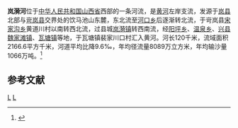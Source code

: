 '''岚漪河'''位于[[中华人民共和国|中华人民共和国]][[山西省|山西省]]西部的一条河流，是[[黄河|黄河]]左岸支流，发源于[[岚县|岚县]]北部与[[岢岚县|岢岚县]]交界处的饮马池山东麓，东北流至[[河口乡_(岚县)|河口乡]]后逐渐转北流，于岢岚县[[宋家沟乡|宋家沟乡]]黄道川村以南转西北流，过县城[[岚漪镇|岚漪镇]]转西南流，经[[阳坪乡|阳坪乡]]、[[温泉乡_(岢岚县)|温泉乡]]、[[兴县|兴县]][[魏家滩镇|魏家滩镇]]、[[瓦塘镇_(兴县)|瓦塘镇]]等地，于瓦塘镇裴家川口村汇入黄河。河长120千米，流域面积2166.6平方千米，河道平均比降9.6‰，年均径流量8089万立方米，年均输沙量1066万吨。<ref name="中国河湖大典">{{cite book zh |author=《[[中国河湖大典|中国河湖大典]]》编纂委员会 |title=《中国河湖大典·黄河卷》 |format=M |edition=1 |location=北京 |publisher=中国水利水电出版社 |date=2014年4月 |pages=125页 |id= ISBN 978-7-5170-1937-4}}</ref>

==参考文献==
{{reflist}}

{{黄河}}
{{China-river-stub}}

[[Category:黄河支流|L]]
[[Category:山西河流|L]]
